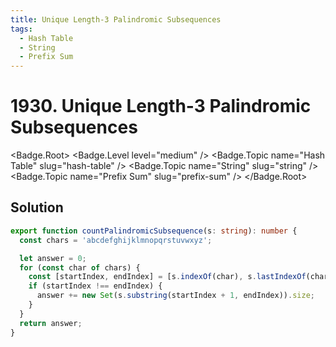 ```yaml
---
title: Unique Length-3 Palindromic Subsequences
tags:
  - Hash Table
  - String
  - Prefix Sum
---
```


# 1930. Unique Length-3 Palindromic Subsequences

<Badge.Root>
  <Badge.Level level="medium" />
  <Badge.Topic name="Hash Table" slug="hash-table" />
  <Badge.Topic name="String" slug="string" />
  <Badge.Topic name="Prefix Sum" slug="prefix-sum" />
</Badge.Root>

## Solution

```typescript filename="solution.ts" copy
export function countPalindromicSubsequence(s: string): number {
  const chars = 'abcdefghijklmnopqrstuvwxyz';

  let answer = 0;
  for (const char of chars) {
    const [startIndex, endIndex] = [s.indexOf(char), s.lastIndexOf(char)];
    if (startIndex !== endIndex) {
      answer += new Set(s.substring(startIndex + 1, endIndex)).size;
    }
  }
  return answer;
}
```

<ProblemLink
  codingSite="leetcode"
  href="https://leetcode.com/problems/unique-length-3-palindromic-subsequences"
  title="Unique Length-3 Palindromic Subsequences"
/>
